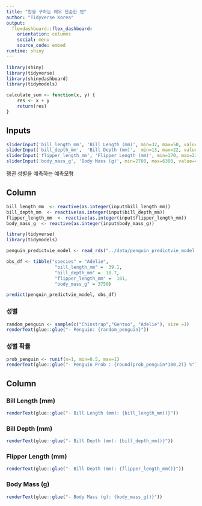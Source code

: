 ```yaml
---
title: "합을 구하는 매우 단순한 앱"
author: "Tidyverse Korea"
output: 
  flexdashboard::flex_dashboard:
    orientation: columns
    social: menu
    source_code: embed
runtime: shiny
---
```


```r
library(shiny)
library(tidyverse)
library(shinydashboard)
library(tidymodels)

calculate_sum <- function(x, y) {
    res <- x + y
    return(res)
}
```

Inputs {.sidebar}
-----------------------------------------------------------------------

```r

sliderInput('bill_length_mm', 'Bill Length (mm)', min=32, max=50, value=43, step=1)
sliderInput('bill_depth_mm',  'Bill Depth (mm)',  min=13, max=22, value=17, step=1)
sliderInput('flipper_length_mm', 'Flipper Length (mm)', min=170, max=235, value=200, step=1)
sliderInput('body_mass_g', 'Body Mass (g)', min=2700, max=6300, value=4200, step=100)

```

펭귄 성별을 예측하는 예측모형

Column {data-width=600}
-------------------------------------

```r
bill_length_mm  <- reactive(as.integer(input$bill_length_mm))
bill_depth_mm  <- reactive(as.integer(input$bill_depth_mm))
flipper_length_mm  <- reactive(as.integer(input$flipper_length_mm))
body_mass_g  <- reactive(as.integer(input$body_mass_g))
```

```r
library(tidyverse)
library(tidymodels)

penguin_predictvie_model <- read_rds("../data/penguin_predictvie_model.rds")

obs_df <- tibble("species" = "Adelie",
                  "bill_length_mm" =  39.1,
                  "bill_depth_mm" =  18.7,
                  "flipper_length_mm" =  181,
                  "body_mass_g" = 3750)

predict(penguin_predictvie_model, obs_df)

```

    
### 성별
    
```r
random_penguin <- sample(c("Chinstrap","Gentoo", "Adelie"), size =1)
renderText(glue::glue("- Penguin: {random_penguin}"))
```

### 성별 확률
    
```r
prob_penguin <- runif(n=1, min=0.5, max=1)
renderText(glue::glue("- Penguin Prob : {round(prob_penguin*100,2)} %"))
```

   
Column {data-width=400}
-------------------------------------
   
### Bill Length (mm)

```r
renderText(glue::glue("- Bill Length (mm): {bill_length_mm()}"))
```
 
### Bill Depth (mm)
    
```r
renderText(glue::glue("- Bill Depth (mm): {bill_depth_mm()}"))
```


### Flipper Length (mm)
    
```r
renderText(glue::glue("- Bill Depth (mm): {flipper_length_mm()}"))
```

### Body Mass (g)
    
```r
renderText(glue::glue("- Body Mass (g): {body_mass_g()}"))
```

